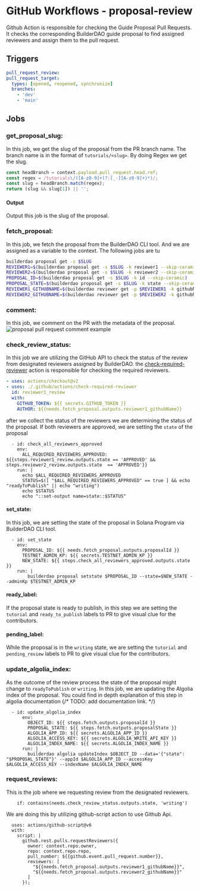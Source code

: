 
# GitHub Workflows - proposal-review

Github Action is responsible for checking the Guide Proposal Pull Requests.
It checks the corresponding BuilderDAO guide proposal to find assigned reviewers and assign them to the pull request.

## Triggers

```yaml
pull_request_review:
pull_request_target:
  types: [opened, reopened, synchronize]
  branches:
    - 'dev'
    - 'main'
```

## Jobs

### get_proposal_slug:

In this job, we get the slug of the proposal from the PR branch name.
The branch name is in the format of `tutorials/<slug>`. By doing Regex we get the slug.

```js
const headBranch = context.payload.pull_request.head.ref;
const regex = /tutorials\/([A-z0-9]+(?:[_-][A-z0-9]+)*)/;
const slug = headBranch.match(regex);
return (slug && slug[1]) || '';
```

#### Output

Output this job is the slug of the proposal.

### fetch_proposal:

In this job, we fetch the proposal from the BuilderDAO CLI tool.
And we are assigned as a variable to the context. The following jobs are tu

```bash
builderdao proposal get -s $SLUG
REVIEWER1=$(builderdao proposal get -s $SLUG -k reviewer1 --skip-ceramic)
REVIEWER2=$(builderdao proposal get -s $SLUG -k reviewer2 --skip-ceramic)
PROPOSAL_ID=$(builderdao proposal get -s $SLUG -k id --skip-ceramic)
PROPOSAL_STATE=$(builderdao proposal get -s $SLUG -k state --skip-ceramic)
REVIEWER1_GITHUBNAME=$(builderdao reviewer get -p $REVIEWER1 -k githubName)
REVIEWER2_GITHUBNAME=$(builderdao reviewer get -p $REVIEWER2 -k githubName)
```

### comment:

In this job, we comment on the PR with the metadata of the proposal.
![proposal pull request comment example](./proposal-guide-comment.png)

### check_review_status:

In this job we are utilizing the GitHub API to check the status of the review from designated reviewers assigned by BuilderDAO.
the [check-required-reviewer](../github_actions/check-required-reviewer) action is responsible for checking the required reviewers.

```yaml
- uses: actions/checkout@v2
- uses: ./.github/actions/check-required-reviewer
  id: reviewer1_review
  with:
    GITHUB_TOKEN: ${{ secrets.GITHUB_TOKEN }}
    AUTHOR: ${{needs.fetch_proposal.outputs.reviewer1_githubName}}
```

after we collect the status of the reviewers we are determining the status of the proposal.
If both reviewers are approved, we are setting the `state` of the proposal

```
  - id: check_all_reviewers_approved
    env:
      ALL_REQUIRED_REVIEWERS_APPROVED: ${{steps.reviewer1_review.outputs.state == 'APPROVED' && steps.reviewer2_review.outputs.state  == 'APPROVED'}}
    run: |
      echo $ALL_REQUIRED_REVIEWERS_APPROVED
      STATUS=$([ "$ALL_REQUIRED_REVIEWERS_APPROVED" == true ] && echo "readyToPublish" || echo "writing")
      echo $STATUS
      echo "::set-output name=state::$STATUS"
```

#### set_state:

In this job, we are setting the state of the proposal in Solana Program via BuilderDAO CLI tool.

```
  - id: set_state
    env:
      PROPOSAL_ID: ${{ needs.fetch_proposal.outputs.proposalId }}
      TESTNET_ADMIN_KP: ${{ secrets.TESTNET_ADMIN_KP }}
      NEW_STATE: ${{ steps.check_all_reviewers_approved.outputs.state }}
    run: |
        builderdao proposal setstate $PROPOSAL_ID --state=$NEW_STATE --adminKp $TESTNET_ADMIN_KP
```

#### ready_label:

If the proposal state is ready to publish, in this step we are setting the `tutorial` and `ready_to_publish` labels to PR to give
visual clue for the contributors.

#### pending_label:

While the proposal is in the `writing` state, we are setting the `tutorial` and `pending_review` labels to PR to give
visual clue for the contributors.

### update_algolia_index:

As the outcome of the review process the state of the proposal might change to `readyToPublish` or `writing`.
In this job, we are updating the Algolia index of the proposal. You could find in depth explanation of this step in algolia documentation {/* TODO: add documentation link. */}

```
  - id: update_algolia_index
      env:
        OBJECT_ID: ${{ steps.fetch.outputs.proposalId }}
        PROPOSAL_STATE: ${{ steps.fetch.outputs.proposalState }}
        ALGOLIA_APP_ID: ${{ secrets.ALGOLIA_APP_ID }}
        ALGOLIA_ACCESS_KEY: ${{ secrets.ALGOLIA_WRITE_API_KEY }}
        ALGOLIA_INDEX_NAME: ${{ secrets.ALGOLIA_INDEX_NAME }}
      run: |
        builderdao algolia updateIndex $OBJECT_ID --data='{"state": "$PROPOSAL_STATE"}' --appId $ALGOLIA_APP_ID --accessKey $ALGOLIA_ACCESS_KEY --indexName $ALGOLIA_INDEX_NAME
```

### request_reviews:

This is the job where we requesting review from the designated reviewers.

```
    if: contains(needs.check_review_status.outputs.state, 'writing')
```

We are doing this by utilizing github-script action to use Github Api.

```
  uses: actions/github-script@v6
  with:
    script: |
      github.rest.pulls.requestReviewers({
        owner: context.repo.owner,
        repo: context.repo.repo,
        pull_number: ${{github.event.pull_request.number}},
        reviewers: [
          "${{needs.fetch_proposal.outputs.reviewer1_githubName}}",
          "${{needs.fetch_proposal.outputs.reviewer2_githubName}}"
        ]
      });
```

<Authors date="April 27th, 2022">
  <Author name="Necmttn" link="https://twitter.com/Necmttn" />
</Authors>
